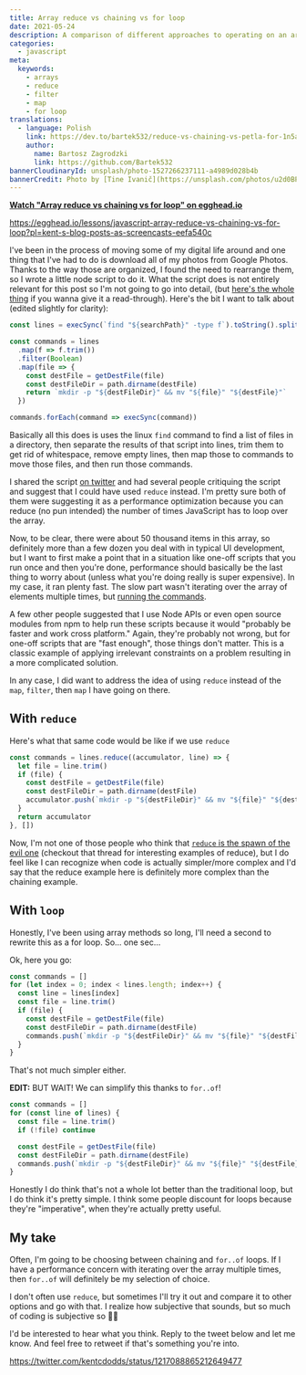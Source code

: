 ```yaml
---
title: Array reduce vs chaining vs for loop
date: 2021-05-24
description: A comparison of different approaches to operating on an array
categories:
  - javascript
meta:
  keywords:
    - arrays
    - reduce
    - filter
    - map
    - for loop
translations:
  - language: Polish 
    link: https://dev.to/bartek532/reduce-vs-chaining-vs-petla-for-1n5a
    author:
      name: Bartosz Zagrodzki
      link: https://github.com/Bartek532
bannerCloudinaryId: unsplash/photo-1527266237111-a4989d028b4b
bannerCredit: Photo by [Tine Ivanič](https://unsplash.com/photos/u2d0BPZFXOY)
---
```


**[Watch "Array reduce vs chaining vs for loop" on egghead.io](https://egghead.io/lessons/javascript-array-reduce-vs-chaining-vs-for-loop?pl=kent-s-blog-posts-as-screencasts-eefa540c)**

https://egghead.io/lessons/javascript-array-reduce-vs-chaining-vs-for-loop?pl=kent-s-blog-posts-as-screencasts-eefa540c

I've been in the process of moving some of my digital life around and one thing
that I've had to do is download all of my photos from Google Photos. Thanks to
the way those are organized, I found the need to rearrange them, so I wrote a
little node script to do it. What the script does is not entirely relevant for
this post so I'm not going to go into detail, (but
[here's the whole thing](https://gist.github.com/kentcdodds/59daa81d46ba51b926a6a2f044aa5ad6)
if you wanna give it a read-through). Here's the bit I want to talk about
(edited slightly for clarity):

```js
const lines = execSync(`find "${searchPath}" -type f`).toString().split('\n')

const commands = lines
  .map(f => f.trim())
  .filter(Boolean)
  .map(file => {
    const destFile = getDestFile(file)
    const destFileDir = path.dirname(destFile)
    return `mkdir -p "${destFileDir}" && mv "${file}" "${destFile}"`
  })

commands.forEach(command => execSync(command))
```

Basically all this does is uses the linux `find` command to find a list of files
in a directory, then separate the results of that script into lines, trim them
to get rid of whitespace, remove empty lines, then map those to commands to move
those files, and then run those commands.

I shared the script
[on twitter](https://twitter.com/kentcdodds/status/1215785900413599744) and had
several people critiquing the script and suggest that I could have used `reduce`
instead. I'm pretty sure both of them were suggesting it as a performance
optimization because you can reduce (no pun intended) the number of times
JavaScript has to loop over the array.

Now, to be clear, there were about 50 thousand items in this array, so
definitely more than a few dozen you deal with in typical UI development, but I
want to first make a point that in a situation like one-off scripts that you run
once and then you're done, performance should basically be the last thing to
worry about (unless what you're doing really is super expensive). In my case, it
ran plenty fast. The slow part wasn't iterating over the array of elements
multiple times, but
[running the commands](https://twitter.com/kentcdodds/status/1215810104261369856).

A few other people suggested that I use Node APIs or even open source modules
from npm to help run these scripts because it would "probably be faster and work
cross platform." Again, they're probably not wrong, but for one-off scripts that
are "fast enough", those things don't matter. This is a classic example of
applying irrelevant constraints on a problem resulting in a more complicated
solution.

In any case, I did want to address the idea of using `reduce` instead of the
`map`, `filter`, then `map` I have going on there.

## With `reduce`

Here's what that same code would be like if we use `reduce`

```js
const commands = lines.reduce((accumulator, line) => {
  let file = line.trim()
  if (file) {
    const destFile = getDestFile(file)
    const destFileDir = path.dirname(destFile)
    accumulator.push(`mkdir -p "${destFileDir}" && mv "${file}" "${destFile}"`)
  }
  return accumulator
}, [])
```

Now, I'm not one of those people who think that
[`reduce` is the spawn of the evil one](https://twitter.com/jaffathecake/status/1213077702300852224)
(checkout that thread for interesting examples of reduce), but I do feel like I
can recognize when code is actually simpler/more complex and I'd say that the
reduce example here is definitely more complex than the chaining example.

## With `loop`

Honestly, I've been using array methods so long, I'll need a second to rewrite
this as a for loop. So... one sec...

Ok, here you go:

```js
const commands = []
for (let index = 0; index < lines.length; index++) {
  const line = lines[index]
  const file = line.trim()
  if (file) {
    const destFile = getDestFile(file)
    const destFileDir = path.dirname(destFile)
    commands.push(`mkdir -p "${destFileDir}" && mv "${file}" "${destFile}"`)
  }
}
```

That's not much simpler either.

**EDIT:** BUT WAIT! We can simplify this thanks to `for..of`!

```js
const commands = []
for (const line of lines) {
  const file = line.trim()
  if (!file) continue

  const destFile = getDestFile(file)
  const destFileDir = path.dirname(destFile)
  commands.push(`mkdir -p "${destFileDir}" && mv "${file}" "${destFile}"`)
}
```

Honestly I do think that's not a whole lot better than the traditional loop, but
I do think it's pretty simple. I think some people discount for loops because
they're "imperative", when they're actually pretty useful.

## My take

Often, I'm going to be choosing between chaining and `for..of` loops. If I have
a performance concern with iterating over the array multiple times, then
`for..of` will definitely be my selection of choice.

I don't often use `reduce`, but sometimes I'll try it out and compare it to
other options and go with that. I realize how subjective that sounds, but so
much of coding is subjective so 🤷‍♂️

I'd be interested to hear what you think. Reply to the tweet below and let me
know. And feel free to retweet if that's something you're into.

https://twitter.com/kentcdodds/status/1217088865212649477

